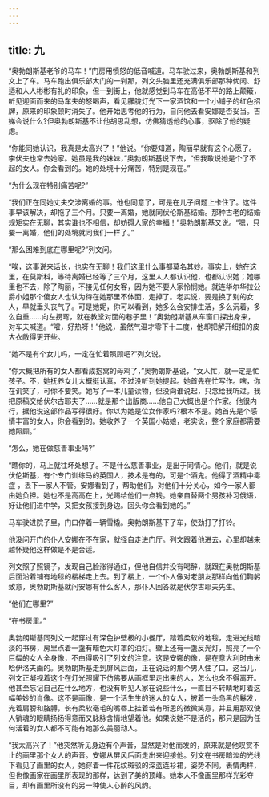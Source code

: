 ```yaml
---
---
---
```

title: 九
---




“奥勃朗斯基老爷的马车！”门房用愤怒的低音喊道。马车驶过来，奥勃朗斯基和列文上了车。马车跑出俱乐部大门的一刹那，列文头脑里还充满俱乐部那种优闲、舒适和人人彬彬有礼的印象，但一到街上，他就感觉到马车在高低不平的路上颠簸，听见迎面而来的马车夫的怒喝声，看见朦胧灯光下一家酒馆和一个小铺子的红色招牌，原来的印象顿时消失了。他开始思考他的行为，自问他去看安娜是否妥当。吉娣会说什么?但奥勃朗斯基不让他胡思乱想，仿佛猜透他的心事，驱除了他的疑虑。

“你能同她认识，我真是太高兴了！”他说。“你要知道，陶丽早就有这个心愿了。李伏夫也常去她家。她虽是我的妹妹，”奥勃朗斯基说下去，“但我敢说她是个了不起的女人。你会看到的。她的处境十分痛苦，特别是现在。”

“为什么现在特别痛苦呢?”

“我们正在同她丈夫交涉离婚的事。他也同意了，可是在儿子问题上卡住了。这件事早该解决，却拖了三个月。只要一离婚，她就同伏伦斯基结婚。那种古老的结婚规矩实在无聊，其实谁也不相信，却妨碍人家的幸福！”奥勃朗斯基又说。“嗯，只要一离婚，他们的处境就同我们一样了。”

“那么困难到底在哪里呢?”列文问。

“唉，这事说来话长，也实在无聊！我们这里什么事都莫名其妙。事实上，她在这里，在莫斯科，等待离婚已经等了三个月，这里人人都认识他，也都认识她；她哪里也不去，除了陶丽，不接见任何女客，因为她不要人家怜悯她。就连华尔华拉公爵小姐那个傻女人也认为待在她那里不体面，走掉了。老实说，要是换了别的女人，早就垂头丧气了。可是她妮，你可以看到，她多么会安排生活，多么沉着，多么自重……向左拐弯，就在教堂对面的巷子里！”奥勃朗斯基从车窗口探出身来，对车夫喊道。“嚯，好热呀！”他说，虽然气温才零下十二度，他却把解开纽扣的皮大衣敞得更开些。

“她不是有个女儿吗，一定在忙着照顾吧?”列文说。

“你大概把所有的女人都看成抱窝的母鸡了，”奥勃朗斯基说，“女人忙，就一定是忙孩子。不，她抚养女儿大概挺认真，不过没听到她提起。她首先在忙写作。嗐，你在讥笑了，可你不要笑。她写了一本儿童读物，但没向谁说起，只念给我听过。我把原稿交给伏尔古耶夫了……就是那个出版商……他自己大概也是个作家。他很内行，据他说这部作品写得很好。你以为她是位女作家吗?根本不是。她首先是个感情丰富的女人，你会看到的。她收养了一个英国小姑娘，老实说，整个家庭都需要她照顾。”

“怎么，她在做慈善事业吗?”

“瞧你的，马上就往坏处想了。不是什么慈善事业，是出于同情心。他们，就是说伏伦斯基，有个专门训练马的英国人，技术是有的，可是个酒鬼。他得了酒精中毒症 ，丢下一家人不管。安娜看到了，帮助他们，对他们十分关心，如今一家人都由她负担。她也不是高高在上，光赐给他们一点钱。她亲自替两个男孩补习俄语，好让他们进中学，又把女孩接到身边。回头你会看到她的。”

马车驶进院子里，门口停着一辆雪橇。奥勃朗斯基下了车，使劲打了打铃。

他没问开门的仆人安娜在不在家，就径自走进门厅。列文跟着他进去，心里却越来越怀疑他这样做是不是合适。

列文照了照镜子，发现自己脸涨得通红，但他自信并没有喝醉，就跟在奥勃朗斯基后面沿着铺有地毯的楼梯走上去。到了楼上，一个仆人像对老朋友那样向他们鞠躬致意，奥勃朗斯基就问安娜有什么客人，那仆人回答就是伏尔古耶夫先生。

“他们在哪里?”

“在书房里。”

奥勃朗斯基同列文一起穿过有深色护壁板的小餐厅，踏着柔软的地毯，走进光线暗淡的书房，房里点着一盏有暗色大灯罩的油灯。壁上还有一盏反光灯，照亮了一个巨幅的女人全身像，不由得吸引了列文的注意。这是安娜的像，是在意大利时由米哈伊洛夫画的。奥勃朗斯基走到屏风后面，正在说话的那个男人住了口。这当儿，列文正凝视着这个在灯光照耀下仿佛要从画框里走出来的人，怎么也舍不得离开。他甚至忘记自己在什么地方，也没有听见人家在说些什么，一直目不转睛地盯着这幅美妙的肖像。这不是画像，是一个活生生的迷人的女人，披着一头乌黑的鬈发，光着肩膀和胳膊，长有柔软毫毛的嘴唇上挂着若有所思的微微笑意，并且用那双使人销魂的眼睛扬扬得意而又脉脉含情地望着他。如果说她不是活的，那只是因为任何活着的女人都不可能有她那么美丽动人。

“我太高兴了！”他突然听见身边有个声音，显然是对他而发的，原来就是他叹赏不止的画里那个女人的声音。安娜从屏风后面走出来迎接他。列文在书房暗淡的光线下看见了画里的女人，她穿着一件花纹斑驳的深蓝连衫裙，姿势不同，表情两样，但也像画家在画里所表现的那样，达到了美的顶峰。她本人不像画里那样光彩夺目，却有画里所没有的另一种使人心醉的风韵。